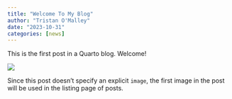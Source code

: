 ```yaml
---
title: "Welcome To My Blog"
author: "Tristan O'Malley"
date: "2023-10-31"
categories: [news]
---
```


This is the first post in a Quarto blog. Welcome!

![](thumbnail.jpg)

Since this post doesn't specify an explicit `image`, the first image in the post will be used in the listing page of posts.
